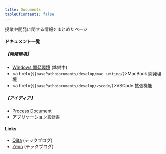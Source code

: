 ```yaml
---
title: Documents
tableOfContents: false
---
```



授業や開発に関する情報をまとめたページ

#### ドキュメント一覧

##### 【開発環境】

- [Windows 開発環境]() (準備中)
- <a href={`${basePath}documents/develop/mac_setting/`}>MacBook 開発環境</a>
- <a href={`${basePath}documents/develop/vscode/`}>VSCode 拡張機能</a>

##### 【アイディア】

- [Process Document](https://docs.google.com/document/d/1IXS1rqjYjRZYrJzh46BXmu1oSnVQwLAERZ-KrZCXh1Y/edit?usp=drive_link)
- [アプリケーション設計書](https://docs.google.com/document/d/1zfFOMnAQAyRRVFpOTehJdTmOSfu3OQqjGLniSHl7PHc/edit?usp=drive_link)

#### Links

- [Qiita](https://qiita.com/_kenken82) (テックブログ)
- [Zenn](https://zenn.dev/kenken82) (テックブログ)
